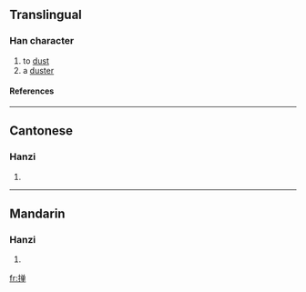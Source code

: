 {{see|撣}}

==Translingual==
===Han character===
{{Han char|rn=64|rad=手|as=08|sn=11|four=|canj=手金田十 (QCWJ)}}
# to [[dust]]
# a [[duster]]
====References====
{{Han ref|kx=0440.181|hdz=31906.050|uh=63B8|ud=25528}}
----
==Cantonese==
===Hanzi===
{{yue-hanzi|jyut=|y=daan6, sin6}}
# {{defn|Cantonese}}
----
==Mandarin==
===Hanzi===
{{cmn-hanzi|tra=撣|pin=[[chán]] (chan2), [[dǎn]] (dan3), [[shǎn]] (shan3), [[shàn]] (shan4)|wg=ch'an<sup>2</sup>, tan<sup>3</sup>, shan<sup>3</sup>, shan<sup>4</sup>}}
# {{defn|Mandarin}}

[[fr:掸]]